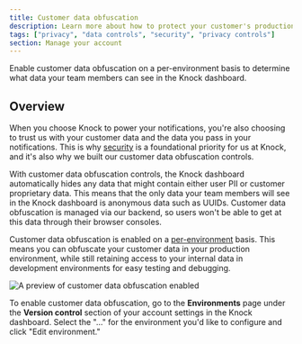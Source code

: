 ```yaml
---
title: Customer data obfuscation
description: Learn more about how to protect your customer's production data in the Knock dashboard.
tags: ["privacy", "data controls", "security", "privacy controls"]
section: Manage your account
---
```


Enable customer data obfuscation on a per-environment basis to determine what data your team members can see in the Knock dashboard.

## Overview

When you choose Knock to power your notifications, you're also choosing to trust us with your customer data and the data you pass in your notifications. This is why [security](/security) is a foundational priority for us at Knock, and it's also why we built our customer data obfuscation controls.

With customer data obfuscation controls, the Knock dashboard automatically hides any data that might contain either user PII or customer proprietary data. This means that the only data your team members will see in the Knock dashboard is anonymous data such as UUIDs. Customer data obfuscation is managed via our backend, so users won't be able to get at this data through their browser consoles.

Customer data obfuscation is enabled on a [per-environment](/concepts/environments) basis. This means you can obfuscate your customer data in your production environment, while still retaining access to your internal data in development environments for easy testing and debugging.

<Image
  src="/images/manage-your-account/data-obfuscation-example.png"
  alt="A preview of customer data obfuscation enabled"
  width={600}
  height={642}
  className="rounded-md mx-auto border border-gray-200"
/>

To enable customer data obfuscation, go to the **Environments** page under the **Version control** section of your account settings in the Knock dashboard. Select the "..." for the environment you'd like to configure and click "Edit environment."
